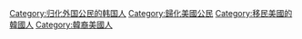 [[Category:归化外国公民的韩国人|Category:归化外国公民的韩国人]]
[[Category:歸化美國公民|Category:歸化美國公民]]
[[Category:移民美國的韓國人|Category:移民美國的韓國人]]
[[Category:韓裔美國人|Category:韓裔美國人]]